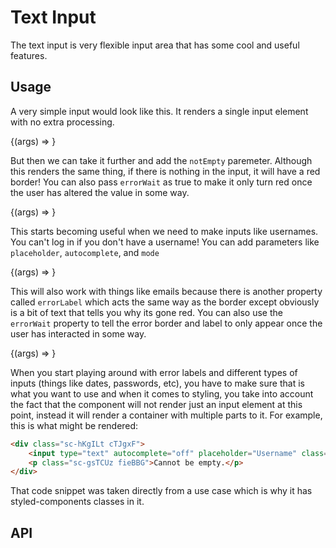 
<Meta title="Component Library/Input/TextInput" component={TextInput}/>

# Text Input
The text input is very flexible input area that has some cool and useful features.

## Usage


A very simple input would look like this. It renders a single input element with no extra processing.

<Canvas>
    <Story name="Text" args={{}}>{(args) => <TextInput {...args}/>}</Story>
</Canvas>

But then we can take it further and add the `notEmpty` paremeter. Although this renders the same thing, if there is nothing in the input, it will have a red border! You can also pass `errorWait` as true to make it only turn red once the user has altered the value in some way.

<Canvas>
    <Story name="Not Empty" args={{
        notEmpty: true
    }}>
        {(args) => <TextInput {...args}/>}
    </Story>
</Canvas>


This starts becoming useful when we need to make inputs like usernames. You can't log in if you don't have a username!
You can add parameters like `placeholder`, `autocomplete`, and `mode`

<Canvas withToolbar>
    <Story name="Username Example" args={{
        notEmpty: true,
        placeholder: "Username",
        autoComplete: "username",
        mode: "text"
    }}>
        {(args) => <TextInput {...args}/>}
    </Story>
</Canvas>

This will also work with things like emails because there is another property called `errorLabel` which acts the same way as the border except obviously is a bit of text that tells you why its gone red.
You can also use the `errorWait` property to tell the error border and label to only appear once the user has interacted in some way.

<Canvas>
    <Story name="Email Example" args={{
        notEmpty: true,
        placeholder: "Email",
        autoComplete: "email",
        mode: "email",
        errorLabel: true
    }}>
        {(args) => <TextInput {...args}/>}
    </Story>
</Canvas>

When you start playing around with error labels and different types of inputs (things like dates, passwords, etc), you have to make sure that is what you want to use and when it comes to styling, you take into account the fact that the component will not render just an input element at this point, instead it will render a container with multiple parts to it.
For example, this is what might be rendered:
```html
<div class="sc-hKgILt cTJgxF">
    <input type="text" autocomplete="off" placeholder="Username" class="sc-dlfnbm glCHZo" value="Some Username">
    <p class="sc-gsTCUz fieBBG">Cannot be empty.</p>
</div>
```
That code snippet was taken directly from a use case which is why it has styled-components classes in it.

## API
<ArgsTable of={TextInput}/>
